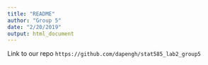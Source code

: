 ```yaml
---
title: "README"
author: "Group 5"
date: "2/20/2019"
output: html_document
---
```


Link to our repo
`https://github.com/dapengh/stat585_lab2_group5`
